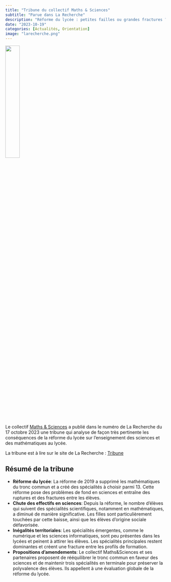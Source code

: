 ---
title: "Tribune du collectif Maths & Sciences"
subtitle: "Parue dans La Recherche"
description: "Réforme du lycée : petites failles ou grandes fractures ?"
date: "2023-10-19"
categories: [Actualités, Orientation]
image: "larecherche.png"
---

[![](larecherche.png){width="30%"}](https://www.larecherche.fr/tribune/r%C3%A9forme-du-lyc%C3%A9e-g%C3%A9n%C3%A9ral-petites-failles-ou-grandes-fractures)

Le collectif [Maths & Sciences](https://collectif-maths-sciences.fr/){target="_blank"} a publié dans le numéro de La Recherche du 17 octobre 2023 une tribune qui analyse de façon très pertinente les conséquences de la réforme du lycée sur l'enseignement des sciences et des mathématiques au lycée.

La tribune est à lire sur le site de La Recherche : [Tribune](https://www.larecherche.fr/tribune/r%C3%A9forme-du-lyc%C3%A9e-g%C3%A9n%C3%A9ral-petites-failles-ou-grandes-fractures){target="_blank"}

## Résumé de la tribune

- **Réforme du lycée**: La réforme de 2019 a supprimé les mathématiques du tronc commun et a créé des spécialités à choisir parmi 13. Cette réforme pose des problèmes de fond en sciences et entraîne des ruptures et des fractures entre les élèves.
- **Chute des effectifs en sciences**: Depuis la réforme, le nombre d'élèves qui suivent des spécialités scientifiques, notamment en mathématiques, a diminué de manière significative. Les filles sont particulièrement touchées par cette baisse, ainsi que les élèves d'origine sociale défavorisée.
- **Inégalités territoriales**: Les spécialités émergentes, comme le numérique et les sciences informatiques, sont peu présentes dans les lycées et peinent à attirer les élèves. Les spécialités principales restent dominantes et créent une fracture entre les profils de formation.
- **Propositions d'amendements**: Le collectif Maths&Sciences et ses partenaires proposent de rééquilibrer le tronc commun en faveur des sciences et de maintenir trois spécialités en terminale pour préserver la polyvalence des élèves. Ils appellent à une évaluation globale de la réforme du lycée.
